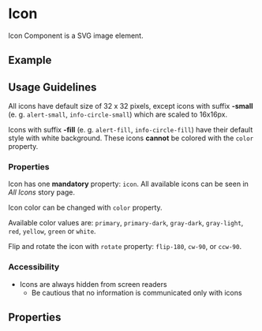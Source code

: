 
<Meta title="Components/Icon" />

# Icon

Icon Component is a SVG image element.

## Example

<Canvas of={IconStories.Example} />

## Usage Guidelines

All icons have default size of 32 x 32 pixels, except icons with suffix **-small** (e. g. `alert-small`, `info-circle-small`) which are scaled to 16x16px.

Icons with suffix **-fill** (e. g. `alert-fill`, `info-circle-fill`) have their default style with white background. These icons **cannot** be colored with the `color` property.

### Properties

Icon has one **mandatory** property: `icon`. All available icons can be seen in _All Icons_ story page.

Icon color can be changed with `color` property.

Available color values are: `primary`, `primary-dark`, `gray-dark`, `gray-light`, `red`, `yellow`, `green` or `white`.

Flip and rotate the icon with `rotate` property: `flip-180`, `cw-90`, or `ccw-90`.

### Accessibility

- Icons are always hidden from screen readers
  - Be cautious that no information is communicated only with icons

## Properties

<ArgTypes of={IconComponent} />
